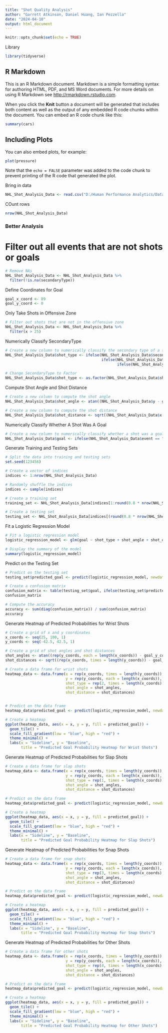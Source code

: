 ---
title: "Shot Quality Analysis"
author: "Garrett Atkinson, Daniel Huang, Ian Pezzella"
date: "2024-04-10"
output: html_document
---

```{r setup, include=FALSE}
knitr::opts_chunk$set(echo = TRUE)
```

Library
```{r}
library(tidyverse)
```


## R Markdown

This is an R Markdown document. Markdown is a simple formatting syntax for authoring HTML, PDF, and MS Word documents. For more details on using R Markdown see <http://rmarkdown.rstudio.com>.

When you click the **Knit** button a document will be generated that includes both content as well as the output of any embedded R code chunks within the document. You can embed an R code chunk like this:

```{r cars}
summary(cars)
```

## Including Plots

You can also embed plots, for example:

```{r pressure, echo=FALSE}
plot(pressure)
```

Note that the `echo = FALSE` parameter was added to the code chunk to prevent printing of the R code that generated the plot.


Bring in data
```{r}
NHL_Shot_Analysis_Data <- read.csv("D:/Human Performance Analytics/Data/NHL_Shot_Analysis_Data.csv")
```


COunt rows
```{r}
nrow(NHL_Shot_Analysis_Data)
```

### Better Analysis ###

# Filter out all events that are not shots or goals
```{r}
# Remove NAs
NHL_Shot_Analysis_Data <- NHL_Shot_Analysis_Data %>%
  filter(!is.na(secondaryType))
```


Define Coordinates for Goal
```{r}
goal_x_coord <- 89
goal_y_coord <- 0
```


Only Take Shots in Offensive Zone
```{r}
# Filter out shots that are not in the offensive zone
NHL_Shot_Analysis_Data <- NHL_Shot_Analysis_Data %>%
  filter(x > 25)
```

Numerically Classify SecondaryType
```{r}
# Create a new column to numerically classify the secondary type of a shot
NHL_Shot_Analysis_Data$shot_type <- ifelse(NHL_Shot_Analysis_Data$secondaryType == "Slap Shot", 1, 
                                           ifelse(NHL_Shot_Analysis_Data$secondaryType == "Wrist Shot", 2, 
                                                  ifelse(NHL_Shot_Analysis_Data$secondaryType == "Snap Shot", 3, 4)))

# Change SecondaryType to Factor
NHL_Shot_Analysis_Data$shot_type <- as.factor(NHL_Shot_Analysis_Data$shot_type)
```


Compute Shot Angle and Shot Distance
```{r}
# Create a new column to compute the shot angle
NHL_Shot_Analysis_Data$shot_angle <- atan((NHL_Shot_Analysis_Data$y - goal_y_coord) / (NHL_Shot_Analysis_Data$x - goal_x_coord)) * 180 / pi

# Create a new column to compute the shot distance
NHL_Shot_Analysis_Data$shot_distance <- sqrt((NHL_Shot_Analysis_Data$x - goal_x_coord)^2 + (NHL_Shot_Analysis_Data$y - goal_y_coord)^2)
```


Numerically Classify Whether A Shot Was A Goal
```{r}
# Create a new column to numerically classify whether a shot was a goal 
NHL_Shot_Analysis_Data$goal <- ifelse(NHL_Shot_Analysis_Data$event == "Goal", 1, 0)
```


Generate Training and Testing Sets
```{r}
# Split the data into training and testing sets
set.seed(123456)

# Create a vector of indices
indices <- 1:nrow(NHL_Shot_Analysis_Data)

# Randomly shuffle the indices
indices <- sample(indices)

# Create a training set
training_set <- NHL_Shot_Analysis_Data[indices[1:round(0.8 * nrow(NHL_Shot_Analysis_Data))],]

# Create a testing set
testing_set <- NHL_Shot_Analysis_Data[indices[(round(0.8 * nrow(NHL_Shot_Analysis_Data)) + 1):nrow(NHL_Shot_Analysis_Data)],]
```

Fit a Logistic Regression Model
```{r}
# Fit a logistic regression model
logistic_regression_model <- glm(goal ~ shot_type + shot_angle + shot_distance, data = training_set, family = "binomial")

# Display the summary of the model
summary(logistic_regression_model)
```

Predict on the Testing Set
```{r}
# Predict on the testing set
testing_set$predicted_goal <- predict(logistic_regression_model, newdata = testing_set, type = "response")

# Create a confusion matrix
confusion_matrix <- table(testing_set$goal, ifelse(testing_set$predicted_goal > 0.15, 1, 0))
confusion_matrix

# Compute the accuracy
accuracy <- sum(diag(confusion_matrix)) / sum(confusion_matrix)
accuracy
```

Generate Heatmap of Predicted Probabilities for Wrist Shots
```{r}
# Create a grid of x and y coordinates
x_coords <- seq(25, 100, 1)
y_coords <- seq(-42.5, 42.5, 1)

# Create a grid of shot angles and shot distances
shot_angles <- atan((rep(y_coords, each = length(x_coords)) - goal_y_coord) / (rep(x_coords, times = length(y_coords)) - goal_x_coord)) * 180 / pi
shot_distances <- sqrt((rep(x_coords, times = length(y_coords)) - goal_x_coord)^2 + (rep(y_coords, each = length(x_coords)) - goal_y_coord)^2)

# Create a data frame for wrist shots
heatmap_data <- data.frame(x = rep(x_coords, times = length(y_coords)),
                           y = rep(y_coords, each = length(x_coords)),
                           shot_type = rep(2, times = length(x_coords) * length(y_coords)),
                           shot_angle = shot_angles,
                           shot_distance = shot_distances)


# Predict on the data frame
heatmap_data$predicted_goal <- predict(logistic_regression_model, newdata = heatmap_data, type = "response")

# Create a heatmap
ggplot(heatmap_data, aes(x = x, y = y, fill = predicted_goal)) +
  geom_tile() +
  scale_fill_gradient(low = "blue", high = "red") +
  theme_minimal() +
  labs(x = "Sideline", y = "Baseline",
       title = "Predicted Goal Probability Heatmap for Wrist Shots")

```

Generate Heatmap of Predicted Probabilities for Slap Shots
```{r}
# Create a data frame for slap shots
heatmap_data <- data.frame(x = rep(x_coords, times = length(y_coords)),
                           y = rep(y_coords, each = length(x_coords)),
                           shot_type = rep(1, times = length(x_coords) * length(y_coords)),
                           shot_angle = shot_angles,
                           shot_distance = shot_distances)

# Predict on the data frame
heatmap_data$predicted_goal <- predict(logistic_regression_model, newdata = heatmap_data, type = "response")

# Create a heatmap
ggplot(heatmap_data, aes(x = x, y = y, fill = predicted_goal)) +
  geom_tile() +
  scale_fill_gradient(low = "blue", high = "red") +
  theme_minimal() +
  labs(x = "Sideline", y = "Baseline",
       title = "Predicted Goal Probability Heatmap for Slap Shots")
```

Generate Heatmap of Predicted Probabilities for Snap Shots
```{r}
# Create a data frame for snap shots
heatmap_data <- data.frame(x = rep(x_coords, times = length(y_coords)),
                           y = rep(y_coords, each = length(x_coords)),
                           shot_type = rep(3, times = length(x_coords) * length(y_coords)),
                           shot_angle = shot_angles,
                           shot_distance = shot_distances)

# Predict on the data frame
heatmap_data$predicted_goal <- predict(logistic_regression_model, newdata = heatmap_data, type = "response")

# Create a heatmap
ggplot(heatmap_data, aes(x = x, y = y, fill = predicted_goal)) +
  geom_tile() +
  scale_fill_gradient(low = "blue", high = "red") +
  theme_minimal() +
  labs(x = "Sideline", y = "Baseline",
       title = "Predicted Goal Probability Heatmap for Snap Shots")
```

Generate Heatmap of Predicted Probabilities for Other Shots
```{r}
# Create a data frame for other shots
heatmap_data <- data.frame(x = rep(x_coords, times = length(y_coords)),
                           y = rep(y_coords, each = length(x_coords)),
                           shot_type = rep(4, times = length(x_coords) * length(y_coords)),
                           shot_angle = shot_angles,
                           shot_distance = shot_distances)

# Predict on the data frame
heatmap_data$predicted_goal <- predict(logistic_regression_model, newdata = heatmap_data, type = "response")

# Create a heatmap
ggplot(heatmap_data, aes(x = x, y = y, fill = predicted_goal)) +
  geom_tile() +
  scale_fill_gradient(low = "blue", high = "red") +
  theme_minimal() +
  labs(x = "Sideline", y = "Baseline",
       title = "Predicted Goal Probability Heatmap for Other Shots")
```








































